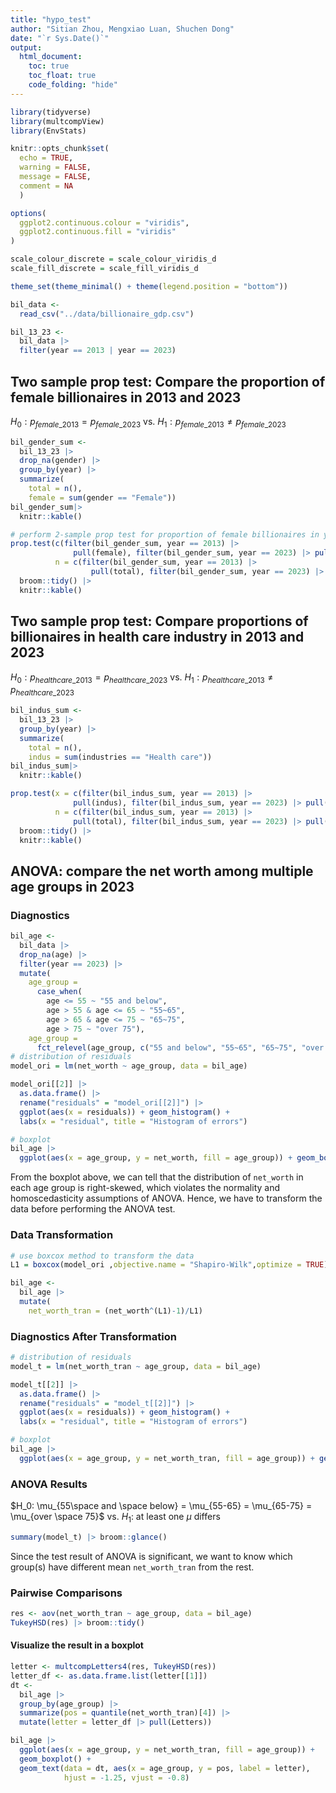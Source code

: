 ```yaml
---
title: "hypo_test"
author: "Sitian Zhou, Mengxiao Luan, Shuchen Dong"
date: "`r Sys.Date()`"
output: 
  html_document:
    toc: true
    toc_float: true
    code_folding: "hide"
---
```


```r
library(tidyverse)
library(multcompView)
library(EnvStats)

knitr::opts_chunk$set(
  echo = TRUE,
  warning = FALSE,
  message = FALSE,
  comment = NA
  )

options(
  ggplot2.continuous.colour = "viridis",
  ggplot2.continuous.fill = "viridis"
)

scale_colour_discrete = scale_colour_viridis_d
scale_fill_discrete = scale_fill_viridis_d

theme_set(theme_minimal() + theme(legend.position = "bottom"))
```


```r
bil_data <-
  read_csv("../data/billionaire_gdp.csv")

bil_13_23 <-
  bil_data |> 
  filter(year == 2013 | year == 2023)
```

## Two sample prop test: Compare the proportion of female billionaires in 2013 and 2023

$H_0: p_{female\_2013} = p_{female\_2023}$ vs. $H_1: p_{female\_2013} \neq p_{female\_2023}$


```r
bil_gender_sum <-
  bil_13_23 |>
  drop_na(gender) |> 
  group_by(year) |> 
  summarize(
    total = n(),
    female = sum(gender == "Female"))
bil_gender_sum|> 
  knitr::kable()
```


```r
# perform 2-sample prop test for proportion of female billionaires in year 2013 and 2023
prop.test(c(filter(bil_gender_sum, year == 2013) |> 
              pull(female), filter(bil_gender_sum, year == 2023) |> pull(female)), 
          n = c(filter(bil_gender_sum, year == 2013) |> 
                  pull(total), filter(bil_gender_sum, year == 2023) |> pull(total))) |> 
  broom::tidy() |> 
  knitr::kable()
```


## Two sample prop test: Compare proportions of billionaires in health care industry in 2013 and 2023

$H_0: p_{healthcare\_2013} = p_{healthcare\_2023}$ vs. $H_1: p_{healthcare\_2013} \neq p_{healthcare\_2023}$

```r
bil_indus_sum <-
  bil_13_23 |> 
  group_by(year) |> 
  summarize(
    total = n(),
    indus = sum(industries == "Health care"))
bil_indus_sum|> 
  knitr::kable()
```


```r
prop.test(x = c(filter(bil_indus_sum, year == 2013) |> 
              pull(indus), filter(bil_indus_sum, year == 2023) |> pull(indus)), 
          n = c(filter(bil_indus_sum, year == 2013) |> 
              pull(total), filter(bil_indus_sum, year == 2023) |> pull(total))) |> 
  broom::tidy() |> 
  knitr::kable()
```

## ANOVA: compare the net worth among multiple age groups in 2023

### Diagnostics

```r
bil_age <-
  bil_data |> 
  drop_na(age) |> 
  filter(year == 2023) |> 
  mutate(
    age_group = 
      case_when(
        age <= 55 ~ "55 and below",
        age > 55 & age <= 65 ~ "55~65",
        age > 65 & age <= 75 ~ "65~75",
        age > 75 ~ "over 75"),
    age_group = 
      fct_relevel(age_group, c("55 and below", "55~65", "65~75", "over 75")))
# distribution of residuals
model_ori = lm(net_worth ~ age_group, data = bil_age)

model_ori[[2]] |> 
  as.data.frame() |> 
  rename("residuals" = "model_ori[[2]]") |> 
  ggplot(aes(x = residuals)) + geom_histogram() +
  labs(x = "residual", title = "Histogram of errors")

# boxplot
bil_age |> 
  ggplot(aes(x = age_group, y = net_worth, fill = age_group)) + geom_boxplot()
```

From the boxplot above, we can tell that the distribution of `net_worth` in each age group is right-skewed, which violates the normality and homoscedasticity assumptions of ANOVA. Hence, we have to transform the data before performing the ANOVA test.

### Data Transformation


```r
# use boxcox method to transform the data
L1 = boxcox(model_ori ,objective.name = "Shapiro-Wilk",optimize = TRUE)$lambda

bil_age <-
  bil_age |> 
  mutate(
    net_worth_tran = (net_worth^(L1)-1)/L1)

```

### Diagnostics After Transformation

```r
# distribution of residuals
model_t = lm(net_worth_tran ~ age_group, data = bil_age)

model_t[[2]] |> 
  as.data.frame() |> 
  rename("residuals" = "model_t[[2]]") |> 
  ggplot(aes(x = residuals)) + geom_histogram() +
  labs(x = "residual", title = "Histogram of errors")

# boxplot
bil_age |> 
  ggplot(aes(x = age_group, y = net_worth_tran, fill = age_group)) + geom_boxplot()

```

### ANOVA Results

$H_0: \mu_{55\space and \space below} = \mu_{55-65} = \mu_{65-75} = \mu_{over \space 75}$ vs.
$H_1:$ at least one $\mu$ differs

```r
summary(model_t) |> broom::glance()
```

Since the test result of ANOVA is significant, we want to know which group(s) have different mean `net_worth_tran` from the rest.

### Pairwise Comparisons

```r
res <- aov(net_worth_tran ~ age_group, data = bil_age)
TukeyHSD(res) |> broom::tidy()

```

#### Visualize the result in a boxplot
```r
letter <- multcompLetters4(res, TukeyHSD(res))
letter_df <- as.data.frame.list(letter[[1]])
dt <- 
  bil_age |> 
  group_by(age_group) |> 
  summarize(pos = quantile(net_worth_tran)[4]) |>  
  mutate(letter = letter_df |> pull(Letters))

bil_age |> 
  ggplot(aes(x = age_group, y = net_worth_tran, fill = age_group)) + 
  geom_boxplot() +
  geom_text(data = dt, aes(x = age_group, y = pos, label = letter), 
            hjust = -1.25, vjust = -0.8)
```





